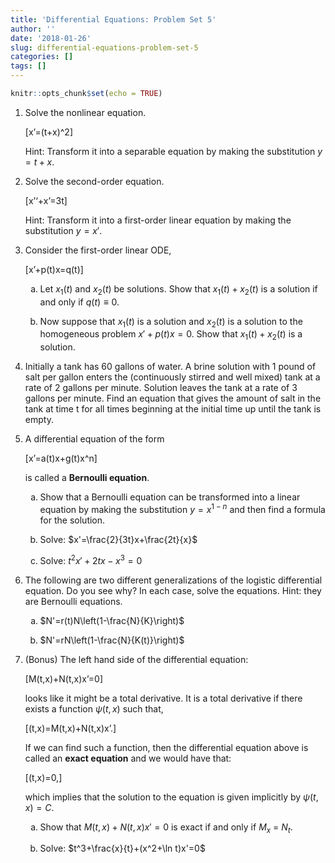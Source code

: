```yaml
---
title: 'Differential Equations: Problem Set 5'
author: ''
date: '2018-01-26'
slug: differential-equations-problem-set-5
categories: []
tags: []
---
```


```r
knitr::opts_chunk$set(echo = TRUE)
```

1.  Solve the nonlinear equation.

    \[x'=(t+x)^2\]
    
    Hint: Transform it into a separable equation by making the substitution $y=t+x$.
    
1.  Solve the second-order equation.

    \[x''+x'=3t\]
    
    Hint: Transform it into a first-order linear equation by making the substitution $y=x'$.
    
1.  Consider the first-order linear ODE, 

    \[x'+p(t)x=q(t)\]

    a.  Let $x_1(t)$ and $x_2(t)$ be solutions. Show that $x_1(t) + x_2(t)$ is a solution if and only if $q(t)\equiv 0$.
    
    b.  Now suppose that $x_1(t)$ is a solution and $x_2(t)$ is a solution to the homogeneous problem $x'+p(t)x=0$. Show that $x_1(t) + x_2(t)$ is a solution.
    

1.  Initially a tank has 60 gallons of water. A brine solution with 1 pound of salt per gallon enters the (continuously stirred and well mixed) tank at a rate of 2 gallons per minute. Solution leaves the tank at a rate of 3 gallons per minute. Find an equation that gives the amount of salt in the tank at time t for all times beginning at the initial time up until the tank is empty.

1.  A differential equation of the form 

    \[x'=a(t)x+g(t)x^n\]
    
    is called a **Bernoulli equation**. 
    
    a.  Show that a Bernoulli equation can be transformed into a linear equation by making the substitution $y=x^{1-n}$ and then find a formula for the solution.
    
    a.  Solve: $x'=\frac{2}{3t}x+\frac{2t}{x}$
    
    a.  Solve: $t^2x'+2tx-x^3=0$

1.  The following are two different generalizations of the logistic differential equation. Do you see why? In each case, solve the equations. Hint: they are Bernoulli equations.

    a.  $N'=r(t)N\left(1-\frac{N}{K}\right)$
    
    a.  $N'=rN\left(1-\frac{N}{K(t)}\right)$

1.  (Bonus) The left hand side of the differential equation: 

    \[M(t,x)+N(t,x)x'=0\]
    
    looks like it might be a total derivative. It is a total derivative if there exists a function $\psi (t,x)$ such that,
    
    \[\frac{d}{dt}\psi (t,x)=M(t,x)+N(t,x)x'.\]
    
    If we can find such a function, then the differential equation above is called an **exact equation** and we would have that:
    
    \[\frac{d}{dt}\psi (t,x)=0,\]
    
    which implies that the solution to the equation is given implicitly by $\psi (t,x)=C$.
    
    a.  Show that $M(t,x)+N(t,x)x'=0$ is exact if and only if $M_x$ = $N_t$.
    
    a.  Solve: $t^3+\frac{x}{t}+(x^2+\ln t)x'=0$